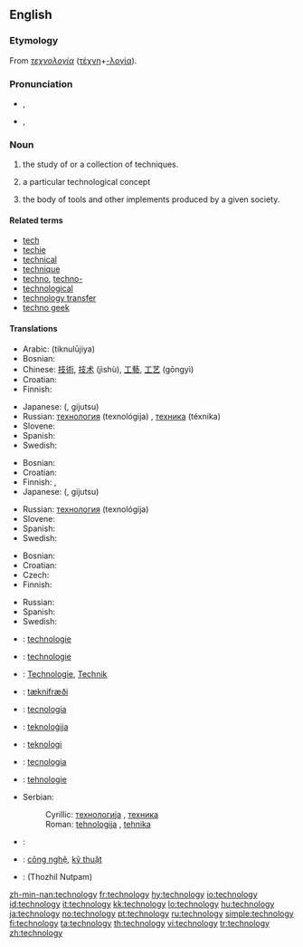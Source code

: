 ==English==

===Etymology===
From {{etyl|el}} ''[[τεχνολογία]]'' ([[τέχνη]]+[[-λογία]]).

===Pronunciation===
* {{a|RP}} {{IPA|/tɛkˈnɒlədʒi/}}, {{SAMPA|/tEk"nQl@dZi/}}
* {{a|GenAm}} {{IPA|/tɛkˈnɑlədʒi/}}, {{SAMPA|/tEk"nAl@dZi/}}

===Noun===
{{en-noun|technologies|-}}
{{wikipedia}}

# {{uncountable}} the study of or a collection of techniques.
# {{countable}} a particular technological concept
# the body of tools and other implements produced by a given society.

====Related terms====
* [[tech]]
* [[techie]]
* [[technical]]
* [[technique]]
* [[techno]], [[techno-]]
* [[technological]]
* [[technology transfer]]
* [[techno geek]]

====Translations====
{{trans-top|the study of or a collection of techniques}}
* Arabic: {{Arab|[[تكنولوجيا]]}} (tiknulūjiya) {{f}}
* Bosnian: {{t-|bs|tehnologija|f}}
* Chinese: [[技術]], [[技术]] (jìshù), [[工藝]], [[工艺]] (gōngyì)
* Croatian: {{t-|hr|tehnologija|f}}
* Finnish: {{t-|fi|teknologia}}
{{trans-mid}}
* Japanese: {{Jpan|[[技術]]}} ({{Jpan|[[ぎじゅつ]]}}, gijutsu)
* Russian: [[технология]] (texnológija) {{f}}, [[техника]] (téxnika) {{f}}
* Slovene: {{t-|sl|tehnologija|f}}
* Spanish: {{t+|es|tecnología|f}}
* Swedish: {{t-|sv|teknologi|c}}
{{trans-bottom}}

{{trans-top|a particular technological concept}}
* Bosnian: {{t-|bs|tehnologija|f}}
* Croatian: {{t-|hr|tehnologija|f}}
* Finnish: {{t-|fi|teknologia}}, {{t+|fi|menetelmä}}
* Japanese: {{Jpan|[[技術]]}} ({{Jpan|[[ぎじゅつ]]}}, gijutsu)
{{trans-mid}}
* Russian: [[технология]] (texnológija) {{f}}
* Slovene: {{t-|sl|tehnologija|f}}
* Spanish: {{t+|es|tecnología|f}}
* Swedish: {{t-|sv|teknologi|c}}
{{trans-bottom}}

{{trans-top|body of tools}}
* Bosnian: {{t-|bs|tehnologija|f}}
* Croatian: {{t-|hr|tehnologija|f}}
* Czech: {{t-|cs|technika|f}}
* Finnish: {{t-|fi|teknologia}}
{{trans-mid}}
* Russian: {{t+|ru|техника|tr=t'éχnika|sc=Cyrl}}
* Spanish: {{t+|es|tecnología|f}}
* Swedish: {{t-|sv|teknologi|c}}
{{trans-bottom}}

{{checktrans-top}}
* {{ttbc|Dutch}}: [[technologie]]
* {{ttbc|French}}: [[technologie]] {{f}}
* {{ttbc|German}}: [[Technologie]], [[Technik]]
* {{ttbc|Icelandic}}: [[tæknifræði]] {{f}}
* {{ttbc|Italian}}: [[tecnologia]] {{f}}
* {{ttbc|Maltese}}: [[teknoloġija]]
* {{ttbc|Norwegian}}: [[teknologi]]
* {{ttbc|Portuguese}}: [[tecnologia]] {{f}}
* {{ttbc|Romanian}}: [[tehnologie]]
* Serbian:
*: Cyrillic: [[технологија]] {{f}}, [[техника]] {{f}}
*: Roman: [[tehnologija]] {{f}}, [[tehnika]] {{f}}
* {{ttbc|Sindhi}}: {{sd-Arab|[[ٽيڪنيڀياس|ٽيڪِنِيڀِياسُ]]}}
* {{ttbc|Vietnamese}}: [[công nghệ]], [[kỹ thuật]]
* {{ttbc|Tamil}}: (Thozhil Nutpam)
{{checktrans-bottom}}

[[zh-min-nan:technology]]
[[fr:technology]]
[[hy:technology]]
[[io:technology]]
[[id:technology]]
[[it:technology]]
[[kk:technology]]
[[lo:technology]]
[[hu:technology]]
[[ja:technology]]
[[no:technology]]
[[pt:technology]]
[[ru:technology]]
[[simple:technology]]
[[fi:technology]]
[[ta:technology]]
[[th:technology]]
[[vi:technology]]
[[tr:technology]]
[[zh:technology]]
